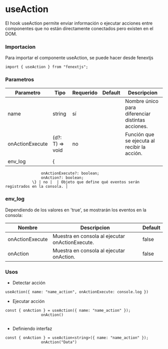 # useAction

El hook useAction permite enviar información o ejecutar acciones entre componentes que no están directamente conectados pero existen en el DOM.

### Importacion

Para importar el componente useAction, se puede hacer desde fenextjs

```tsx copy
import { useAction } from "fenextjs";
```

### Parametros

| Parametro | Tipo | Requerido | Default | Descripcion |
| --------- | ---- | --------- | ------- | ----------- |
| name | string | sí |  | Nombre único para diferenciar distintas acciones. |
| onActionExecute | (d?: T) =\> void | no |  | Función que se ejecuta al recibir la acción. |
| env_log | \{
                    onActionExecute?: boolean;
                    onAction?: boolean;
                \} | no |  | Objeto que define qué eventos serán registrados en la consola. |

### env_log

Dependiendo de los valores en 'true', se mostrarán los eventos en la consola:

| Nombre | Descripcion | Default |
| --- | --- | --- |
| onActionExecute | Muestra en consola al ejecutar onActionExecute. | false |
| onAction | Muestra en consola al ejecutar onAction. | false |
### Usos

- Detectar acción

```tsx copy
useAction({ name: "name_action", onActionExecute: console.log })
```

- Ejecutar acción

```tsx copy
const { onAction } = useAction({ name: "name_action" });
                onAction()
            
```

- Definiendo interfaz

```tsx copy
const { onAction } = useAction<string>({ name: "name_action" });
                onAction("Data")
            
```

